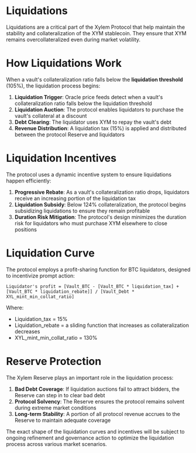 # Liquidations

Liquidations are a critical part of the Xylem Protocol that help maintain the stability and collateralization of the XYM stablecoin. They ensure that XYM remains overcollateralized even during market volatility.

# How Liquidations Work

When a vault's collateralization ratio falls below the **liquidation threshold** (105%), the liquidation process begins:

1. **Liquidation Trigger**: Oracle price feeds detect when a vault's collateralization ratio falls below the liquidation threshold
2. **Liquidation Auction**: The protocol enables liquidators to purchase the vault's collateral at a discount
3. **Debt Clearing**: The liquidator uses XYM to repay the vault's debt
4. **Revenue Distribution**: A liquidation tax (15%) is applied and distributed between the protocol Reserve and liquidators

# Liquidation Incentives

The protocol uses a dynamic incentive system to ensure liquidations happen efficiently:

1. **Progressive Rebate**: As a vault's collateralization ratio drops, liquidators receive an increasing portion of the liquidation tax
2. **Liquidation Subsidy**: Below 124% collateralization, the protocol begins subsidizing liquidations to ensure they remain profitable
3. **Duration Risk Mitigation**: The protocol's design minimizes the duration risk for liquidators who must purchase XYM elsewhere to close positions

# Liquidation Curve

The protocol employs a profit-sharing function for BTC liquidators, designed to incentivize prompt action:

```
Liquidator's profit = [Vault_BTC - [Vault_BTC * liquidation_tax] + [Vault_BTC * liquidation_rebate]] / [Vault_Debt * XYL_mint_min_collat_ratio]
```

Where:
- Liquidation_tax = 15%
- Liquidation_rebate = a sliding function that increases as collateralization decreases
- XYL_mint_min_collat_ratio = 130%

# Reserve Protection

The Xylem Reserve plays an important role in the liquidation process:

1. **Bad Debt Coverage**: If liquidation auctions fail to attract bidders, the Reserve can step in to clear bad debt
2. **Protocol Solvency**: The Reserve ensures the protocol remains solvent during extreme market conditions
3. **Long-term Stability**: A portion of all protocol revenue accrues to the Reserve to maintain adequate coverage

The exact shape of the liquidation curves and incentives will be subject to ongoing refinement and governance action to optimize the liquidation process across various market scenarios. 